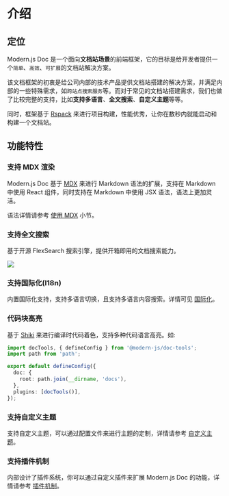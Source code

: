 # 介绍

## 定位

Modern.js Doc 是一个面向**文档站场景**的前端框架，它的目标是给开发者提供一个`简单`、`高效`、`可扩展`的文档站解决方案。

该文档框架的初衷是给公司内部的技术产品提供文档站搭建的解决方案，并满足内部的一些特殊需求，如`跨站点搜索服务`等。而对于常见的文档站搭建需求，我们也做了比较完整的支持，比如**支持多语言**、**全文搜索**、**自定义主题**等等。

同时，框架基于 [Rspack](https://rspack.dev/) 来进行项目构建，性能优秀，让你在数秒内就能启动和构建一个文档站。

## 功能特性

### 支持 MDX 渲染

Modern.js Doc 基于 [MDX](https://mdxjs.com/) 来进行 Markdown 语法的扩展，支持在 Markdown 中使用 React 组件，同时支持在 Markdown 中使用 JSX 语法，语法上更加灵活。

语法详情请参考 [使用 MDX](/guide/use-mdx) 小节。

### 支持全文搜索

基于开源 FlexSearch 搜索引擎，提供开箱即用的文档搜索能力。

<img src="https://lf3-static.bytednsdoc.com/obj/eden-cn/uhbfnupenuhf/edenx-doc/search.jpg" />

### 支持国际化(I18n)

内置国际化支持，支持多语言切换，且支持多语言内容搜索。详情可见 [国际化](/guide/i18n)。

### 代码块高亮

基于 [Shiki](https://github.com/shikijs/shiki) 来进行编译时代码着色，支持多种代码语言高亮。如:

```ts title="modern.config.ts"
import docTools, { defineConfig } from '@modern-js/doc-tools';
import path from 'path';

export default defineConfig({
  doc: {
    root: path.join(__dirname, 'docs'),
  },
  plugins: [docTools()],
});
```

### 支持自定义主题

支持自定义主题，可以通过配置文件来进行主题的定制，详情请参考 [自定义主题](/advanced/custom-theme)。

### 支持插件机制

内部设计了插件系统，你可以通过自定义插件来扩展 Modern.js Doc 的功能，详情请参考 [插件机制](/advanced/plugin-system)。
